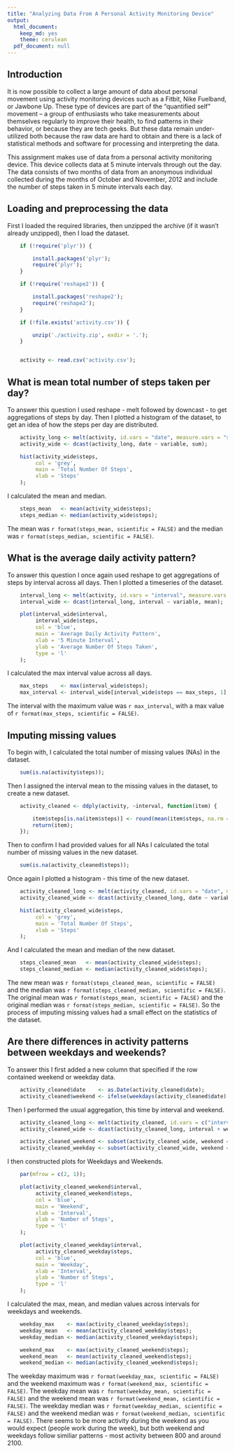 ```yaml
---
title: "Analyzing Data From A Personal Activity Monitoring Device"
output:
  html_document:
    keep_md: yes
    theme: cerulean
  pdf_document: null
---
```


## Introduction

It is now possible to collect a large amount of data about personal movement using activity monitoring devices such as a 
Fitbit, Nike Fuelband, or Jawbone Up. These type of devices are part of the "quantified self" movement – a group of 
enthusiasts who take measurements about themselves regularly to improve their health, to find patterns in their behavior, 
or because they are tech geeks. But these data remain under-utilized both because the raw data are hard to obtain and 
there is a lack of statistical methods and software for processing and interpreting the data. 

This assignment makes use of data from a personal activity monitoring device. This device collects data at 5 minute 
intervals through out the day. The data consists of two months of data from an anonymous individual collected during 
the months of October and November, 2012 and include the number of steps taken in 5 minute intervals each day.


## Loading and preprocessing the data

First I loaded the required libraries, then unzipped the archive (if it wasn't already unzipped), then I load the dataset.

```r
    if (!require('plyr')) {

        install.packages('plyr');
        require('plyr');
    }

    if (!require('reshape2')) {

        install.packages('reshape2');
        require('reshape2');
    }

    if (!file.exists('activity.csv')) {

        unzip('./activity.zip', exdir = '.');
    }


    activity <- read.csv('activity.csv');
```

## What is mean total number of steps taken per day?

To answer this question I used reshape - melt followed by downcast - to get aggregations of steps by day.
Then I plotted a histogram of the dataset, to get an idea of how the steps per day are distributed.

```r
    activity_long <- melt(activity, id.vars = "date", measure.vars = "steps", na.rm = TRUE);
    activity_wide <- dcast(activity_long, date ~ variable, sum);

    hist(activity_wide$steps, 
         col = 'grey', 
         main = 'Total Number Of Steps', 
         xlab = 'Steps'
    );
```

I calculated the mean and median.

```r
    steps_mean   <- mean(activity_wide$steps);
    steps_median <- median(activity_wide$steps);
```

The mean was `r format(steps_mean, scientific = FALSE)` and the median was `r format(steps_median, scientific = FALSE)`.

## What is the average daily activity pattern?

To answer this question I once again used reshape to get aggregations of steps by interval across all days.
Then I plotted a timeseries of the dataset.

```r
    interval_long <- melt(activity, id.vars = "interval", measure.vars = "steps", na.rm = TRUE);
    interval_wide <- dcast(interval_long, interval ~ variable, mean);

    plot(interval_wide$interval, 
         interval_wide$steps, 
         col = 'blue', 
         main = 'Average Daily Activity Pattern', 
         xlab = '5 Minute Interval', 
         ylab = 'Average Number Of Steps Taken', 
         type = 'l'
    );
```

I calculated the max interval value across all days.

```r
    max_steps    <- max(interval_wide$steps);
    max_interval <- interval_wide[interval_wide$steps == max_steps, 1];
```

The interval with the maximum value was `r max_interval`, with a max value of `r format(max_steps, scientific = FALSE)`.

## Imputing missing values

To begin with, I calculated the total number of missing values (NAs) in the dataset.

```r
    sum(is.na(activity$steps));
```

Then I assigned the interval mean to the missing values in the dataset, to create a new dataset.

```r
    activity_cleaned <- ddply(activity, ~interval, function(item) { 

        item$steps[is.na(item$steps)] <- round(mean(item$steps, na.rm = TRUE));
        return(item);
    });
```

Then to confirm I had provided values for all NAs I calculated the total number of missing values 
in the new dataset.

```r
    sum(is.na(activity_cleaned$steps));
```

Once again I plotted a histogram - this time of the new dataset.

```r
    activity_cleaned_long <- melt(activity_cleaned, id.vars = "date", measure.vars = "steps", na.rm = TRUE);
    activity_cleaned_wide <- dcast(activity_cleaned_long, date ~ variable, sum);

    hist(activity_cleaned_wide$steps, 
         col = 'grey', 
         main = 'Total Number Of Steps', 
         xlab = 'Steps'
    );
```

And I calculated the mean and median of the new dataset.

```r
    steps_cleaned_mean   <- mean(activity_cleaned_wide$steps);
    steps_cleaned_median <- median(activity_cleaned_wide$steps);
```

The new mean was `r format(steps_cleaned_mean, scientific = FALSE)` and the median was `r format(steps_cleaned_median, scientific = FALSE)`.
The original mean was `r format(steps_mean, scientific = FALSE)` and the original median was `r format(steps_median, scientific = FALSE)`. So
the process of imputing missing values had a small effect on the statistics of the dataset.

## Are there differences in activity patterns between weekdays and weekends?

To answer this I first added a new column that specified if the row contained weekend or weekday data.

```r
    activity_cleaned$date    <- as.Date(activity_cleaned$date);
    activity_cleaned$weekend <- ifelse(weekdays(activity_cleaned$date) %in% c('Saturday', 'Sunday'), 'Weekend', 'Weekday');
```

Then I performed the usual aggregation, this time by interval and weekend.

```r
    activity_cleaned_long <- melt(activity_cleaned, id.vars = c("interval", "weekend"), measure.vars = "steps", na.rm = TRUE);
    activity_cleaned_wide <- dcast(activity_cleaned_long, interval + weekend ~ variable, mean);

    activity_cleaned_weekend <- subset(activity_cleaned_wide, weekend == 'Weekend');
    activity_cleaned_weekday <- subset(activity_cleaned_wide, weekend == 'Weekday');
```

I then constructed plots for Weekdays and Weekends.

```r
    par(mfrow = c(2, 1));

    plot(activity_cleaned_weekend$interval, 
         activity_cleaned_weekend$steps, 
         col = 'blue', 
         main = 'Weekend', 
         xlab = 'Interval', 
         ylab = 'Number of Steps', 
         type = 'l'
    );

    plot(activity_cleaned_weekday$interval, 
         activity_cleaned_weekday$steps, 
         col = 'blue', 
         main = 'Weekday', 
         xlab = 'Interval', 
         ylab = 'Number of Steps', 
         type = 'l'
    );
```

I calculated the max, mean, and median values across intervals for weekdays and weekends.

```r
    weekday_max    <- max(activity_cleaned_weekday$steps);
    weekday_mean   <- mean(activity_cleaned_weekday$steps);
    weekday_median <- median(activity_cleaned_weekday$steps);

    weekend_max    <- max(activity_cleaned_weekend$steps);
    weekend_mean   <- mean(activity_cleaned_weekend$steps);
    weekend_median <- median(activity_cleaned_weekend$steps);

```

The weekday maximum was `r format(weekday_max, scientific = FALSE)` and the weekend maximum 
was `r format(weekend_max, scientific = FALSE)`. The weekday mean was 
`r format(weekday_mean, scientific = FALSE)` and the weekend mean was `r format(weekend_mean, scientific = FALSE)`.
The weekday median was `r format(weekday_median, scientific = FALSE)` and the weekend median 
was `r format(weekend_median, scientific = FALSE)`. There seems to be more activity during the weekend as you would
expect (people work during the week), but both weekend and weekdays follow similiar patterns - most activity 
between 800 and around 2100. 
